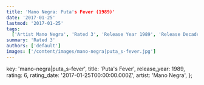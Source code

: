```yaml
---
title: 'Mano Negra: Puta's Fever (1989)'
date: '2017-01-25'
lastmod: '2017-01-25'
tags:
  ['Artist Mano Negra', 'Rated 3', 'Release Year 1989', 'Release Decade 1980']
summary: 'Rated 3'
authors: ['default']
images: ['/content/images/mano-negra|puta_s-fever.jpg']
---
```


  key: 'mano-negra|puta_s-fever',
  title: 'Puta's Fever',
  release_year: 1989,
  rating: 6,
  rating_date: '2017-01-25T00:00:00.000Z',
  artist: 'Mano Negra',
};

<MusicRating data={data} />
